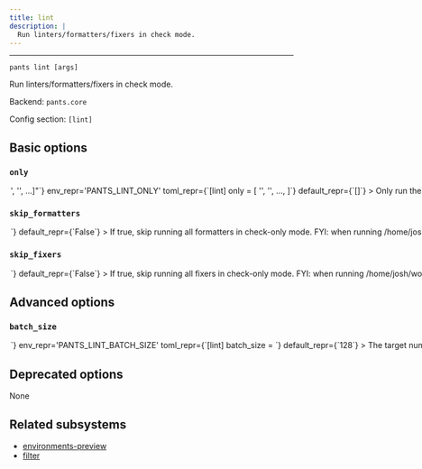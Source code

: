 ```yaml
---
title: lint
description: |
  Run linters/formatters/fixers in check mode.
---
```



---

```
pants lint [args]
```

Run linters/formatters/fixers in check mode.

Backend: <span className="color--primary">`pants.core`</span>

Config section: <span className="color--primary">`[lint]`</span>

<span className={styles.options}>

## Basic options

### `only`

<Option
  cli_repr={`--lint-only="['<str>', '<str>', ...]"`}
  env_repr='PANTS_LINT_ONLY'
  toml_repr={`[lint]
only = [
    '<str>',
    '<str>',
    ...,
]`}
  default_repr={`[]`}
>

Only run these linters and skip all others.

The linter names are outputted at the final summary of running this goal, e.g. `flake8` and `shellcheck`. You can also run `lint --only=fake` to get a list of all activated linters.

You can repeat this option, e.g. `lint --only=flake8 --only=shellcheck` or `lint --only=['flake8', 'shellcheck']`.

</Option>

### `skip_formatters`

<Option
  cli_repr={`--[no-]lint-skip-formatters`}
  env_repr='PANTS_LINT_SKIP_FORMATTERS'
  toml_repr={`[lint]
skip_formatters = <bool>`}
  default_repr={`False`}
>

If true, skip running all formatters in check-only mode.

FYI: when running `/home/josh/work/scie-pants/dist/pants fmt lint ::`, there should be diminishing performance benefit to using this flag. Pants attempts to reuse the results from `fmt` when running `lint` where possible.

</Option>

### `skip_fixers`

<Option
  cli_repr={`--[no-]lint-skip-fixers`}
  env_repr='PANTS_LINT_SKIP_FIXERS'
  toml_repr={`[lint]
skip_fixers = <bool>`}
  default_repr={`False`}
>

If true, skip running all fixers in check-only mode.

FYI: when running `/home/josh/work/scie-pants/dist/pants fix lint ::`, there should be diminishing performance benefit to using this flag. Pants attempts to reuse the results from `fix` when running `lint` where possible.

</Option>

## Advanced options

### `batch_size`

<Option
  cli_repr={`--lint-batch-size=<int>`}
  env_repr='PANTS_LINT_BATCH_SIZE'
  toml_repr={`[lint]
batch_size = <int>`}
  default_repr={`128`}
>

The target number of files to be included in each linter batch.

Linter processes are batched for a few reasons:

```
1. to avoid OS argument length limits (in processes which don't support argument files)
2. to support more stable cache keys than would be possible if all files were operated on in a single batch.
3. to allow for parallelism in linter processes which don't have internal parallelism, or -- if they do support internal parallelism -- to improve scheduling behavior when multiple processes are competing for cores and so internal parallelism cannot be used perfectly.
```

In order to improve cache hit rates (see 2.), batches are created at stable boundaries, and so this value is only a "target" batch size (rather than an exact value).

</Option>

## Deprecated options

None

## Related subsystems

- [environments-preview](../subsystems/environments-preview.mdx)
- [filter](../subsystems/filter.mdx)

</span>
